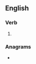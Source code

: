 ==English==

===Verb===
{{head|en|verb form}}

# {{en-third-person singular of|contuse}}

===Anagrams===
* {{anagrams|en|a=cenosstu|Scoutens|countess}}